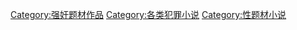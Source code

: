 [[Category:强奸题材作品|Category:强奸题材作品]]
[[Category:各类犯罪小说|Category:各类犯罪小说]]
[[Category:性题材小说|Category:性题材小说]]